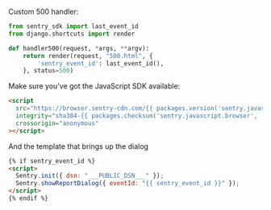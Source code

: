 Custom 500 handler:

```python
from sentry_sdk import last_event_id
from django.shortcuts import render

def handler500(request, *args, **argv):
    return render(request, "500.html", {
        'sentry_event_id': last_event_id(),
    }, status=500)
```

Make sure you've got the JavaScript SDK available:

```html
<script
  src="https://browser.sentry-cdn.com/{{ packages.version('sentry.javascript.browser') }}/bundle.min.js"
  integrity="sha384-{{ packages.checksum('sentry.javascript.browser', 'bundle.min.js', 'sha384-base64') }}"
  crossorigin="anonymous"
></script>
```

And the template that brings up the dialog

```html
{% if sentry_event_id %}
<script>
  Sentry.init({ dsn: "___PUBLIC_DSN___" });
  Sentry.showReportDialog({ eventId: "{{ sentry_event_id }}" });
</script>
{% endif %}
```
